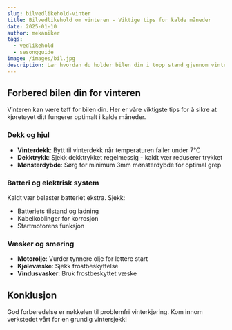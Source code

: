 ```yaml
---
slug: bilvedlikehold-vinter
title: Bilvedlikehold om vinteren - Viktige tips for kalde måneder
date: 2025-01-10
author: mekaniker
tags:
  - vedlikehold
  - sesongguide
image: /images/bil.jpg
description: Lær hvordan du holder bilen din i topp stand gjennom vinteren med våre eksperttips for vintervedlikehold.
---
```


## Forbered bilen din for vinteren

Vinteren kan være tøff for bilen din. Her er våre viktigste tips for å sikre at kjøretøyet ditt fungerer optimalt i kalde måneder.

### Dekk og hjul

- **Vinterdekk**: Bytt til vinterdekk når temperaturen faller under 7°C
- **Dekktrykk**: Sjekk dekktrykket regelmessig - kaldt vær reduserer trykket
- **Mønsterdybde**: Sørg for minimum 3mm mønsterdybde for optimal grep

### Batteri og elektrisk system

Kaldt vær belaster batteriet ekstra. Sjekk:
- Batteriets tilstand og ladning
- Kabelkoblinger for korrosjon
- Startmotorens funksjon

### Væsker og smøring

- **Motorolje**: Vurder tynnere olje for lettere start
- **Kjølevæske**: Sjekk frostbeskyttelse
- **Vindusvasker**: Bruk frostbeskyttet væske

## Konklusjon

God forberedelse er nøkkelen til problemfri vinterkjøring. Kom innom verkstedet vårt for en grundig vintersjekk!
